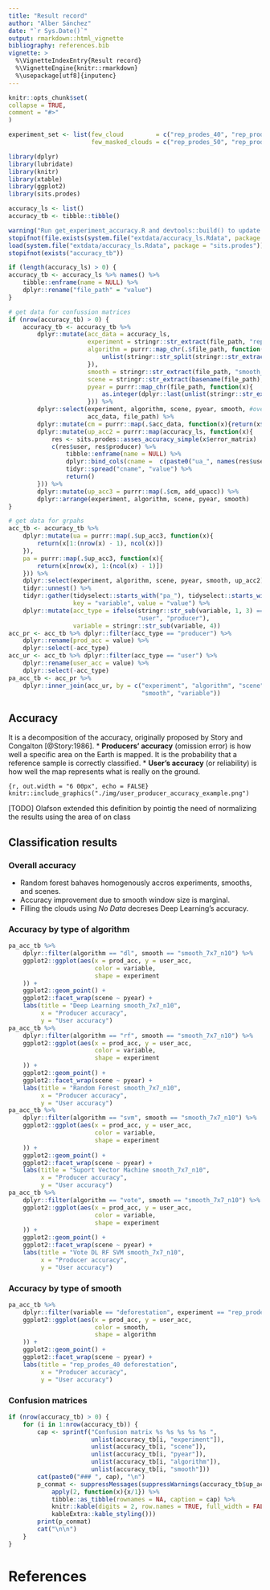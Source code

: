 ```yaml
---
title: "Result record"
author: "Alber Sánchez"
date: "`r Sys.Date()`"
output: rmarkdown::html_vignette
bibliography: references.bib
vignette: >
  %\VignetteIndexEntry{Result record}
  %\VignetteEngine{knitr::rmarkdown}
  %\usepackage[utf8]{inputenc}
---
```


```r
knitr::opts_chunk$set(
collapse = TRUE,
comment = "#>"
)
```


```r
experiment_set <- list(few_cloud         = c("rep_prodes_40", "rep_prodes_41", "rep_prodes_42"), 
                       few_masked_clouds = c("rep_prodes_50", "rep_prodes_51", "rep_prodes_52"))

library(dplyr)
library(lubridate)
library(knitr)
library(xtable)
library(ggplot2)
library(sits.prodes)

accuracy_ls <- list()
accuracy_tb <- tibble::tibble()

warning("Run get_experiment_accuracy.R and devtools::build() to update the data in this package!")
stopifnot(file.exists(system.file("extdata/accuracy_ls.Rdata", package = "sits.prodes")))
load(system.file("extdata/accuracy_ls.Rdata", package = "sits.prodes"))
stopifnot(exists("accuracy_tb"))

if (length(accuracy_ls) > 0) {
accuracy_tb <- accuracy_ls %>% names() %>% 
    tibble::enframe(name = NULL) %>% 
    dplyr::rename("file_path" = "value")
}

# get data for confussion matrices
if (nrow(accuracy_tb) > 0) {
    accuracy_tb <- accuracy_tb %>% 
        dplyr::mutate(acc_data = accuracy_ls,
                      experiment = stringr::str_extract(file_path, "rep_prodes_[0-9]+"), 
                      algorithm = purrr::map_chr(.$file_path, function(x){
                          unlist(stringr::str_split(stringr::str_extract(x, "results_[a-z]+"), '_'))[2]
                      }), 
                      smooth = stringr::str_extract(file_path, "smooth_[0-9]x[0-9]_n[0-9]{2}"), 
                      scene = stringr::str_extract(basename(file_path), "[0-9]{6}"),
                      pyear = purrr::map_chr(file_path, function(x){
                          as.integer(dplyr::last(unlist(stringr::str_extract_all(basename(x), "[0-9]{4}"))))
                      })) %>%
        dplyr::select(experiment, algorithm, scene, pyear, smooth, #overall, overall2, up_acc, up_acc2, 
                      acc_data, file_path) %>% 
        dplyr::mutate(cm = purrr::map(.$acc_data, function(x){return(x$error_matrix)})) %>%
        dplyr::mutate(up_acc2 = purrr::map(accuracy_ls, function(x){
            res <- sits.prodes::asses_accuracy_simple(x$error_matrix)
            c(res$user, res$producer) %>%
                tibble::enframe(name = NULL) %>%
                dplyr::bind_cols(cname =  c(paste0("ua_", names(res$user)), paste0("pa_", names(res$producer)))) %>%
                tidyr::spread("cname", "value") %>%
                return()
        })) %>%
        dplyr::mutate(up_acc3 = purrr::map(.$cm, add_upacc)) %>%
        dplyr::arrange(experiment, algorithm, scene, pyear, smooth)
}

# get data for grpahs
acc_tb <- accuracy_tb %>% 
    dplyr::mutate(ua = purrr::map(.$up_acc3, function(x){
        return(x[1:(nrow(x) - 1), ncol(x)])
    }),
    pa = purrr::map(.$up_acc3, function(x){
        return(x[nrow(x), 1:(ncol(x) - 1)])
    })) %>% 
    dplyr::select(experiment, algorithm, scene, pyear, smooth, up_acc2) %>% 
    tidyr::unnest() %>% 
    tidyr::gather(tidyselect::starts_with("pa_"), tidyselect::starts_with("ua_"), 
                  key = "variable", value = "value") %>% 
    dplyr::mutate(acc_type = ifelse(stringr::str_sub(variable, 1, 3) == "ua_", 
                                    "user", "producer"),
                  variable = stringr::str_sub(variable, 4)) 
acc_pr <- acc_tb %>% dplyr::filter(acc_type == "producer") %>% 
    dplyr::rename(prod_acc = value) %>% 
    dplyr::select(-acc_type)
acc_ur <- acc_tb %>% dplyr::filter(acc_type == "user") %>% 
    dplyr::rename(user_acc = value) %>% 
    dplyr::select(-acc_type)
pa_acc_tb <- acc_pr %>% 
    dplyr::inner_join(acc_ur, by = c("experiment", "algorithm", "scene", "pyear", 
                                     "smooth", "variable"))

```




## Accuracy

It is a decomposition of the accuracy, originally proposed by Story and Congalton [@Story:1986].
* **Producers' accuracy** (omission error) is how well a specific area on the Earth is mapped. It 
is the probability that a reference sample is correctly classified. 
* **User's accuracy** (or reliability) is how well the map represents what is really on the ground.


```{r, out.width = "6
00px", echo = FALSE}
knitr::include_graphics("./img/user_producer_accuracy_example.png")
```


[TODO] Olafson extended this definition by pointig the need of normalizing the results using the area of on class


## Classification results

### Overall accuracy

* Random forest bahaves homogenously accros experiments, smooths, and scenes.
* Accuracy improvement due to smooth window size is marginal.
* Filling the clouds using  *No Data* decreses Deep Learning's accuracy.



### Accuracy by type of algorithm


```r

pa_acc_tb %>% 
    dplyr::filter(algorithm == "dl", smooth == "smooth_7x7_n10") %>% 
    ggplot2::ggplot(aes(x = prod_acc, y = user_acc, 
                        color = variable, 
                        shape = experiment
    )) +
    ggplot2::geom_point() +
    ggplot2::facet_wrap(scene ~ pyear) + 
    labs(title = "Deep Learning smooth_7x7_n10", 
         x = "Producer accuracy", 
         y = "User accuracy")
pa_acc_tb %>% 
    dplyr::filter(algorithm == "rf", smooth == "smooth_7x7_n10") %>% 
    ggplot2::ggplot(aes(x = prod_acc, y = user_acc, 
                        color = variable, 
                        shape = experiment
    )) +
    ggplot2::geom_point() +
    ggplot2::facet_wrap(scene ~ pyear) + 
    labs(title = "Random Forest smooth_7x7_n10", 
         x = "Producer accuracy", 
         y = "User accuracy")
pa_acc_tb %>% 
    dplyr::filter(algorithm == "svm", smooth == "smooth_7x7_n10") %>% 
    ggplot2::ggplot(aes(x = prod_acc, y = user_acc, 
                        color = variable, 
                        shape = experiment
    )) +
    ggplot2::geom_point() +
    ggplot2::facet_wrap(scene ~ pyear) + 
    labs(title = "Suport Vector Machine smooth_7x7_n10", 
         x = "Producer accuracy", 
         y = "User accuracy")
pa_acc_tb %>% 
    dplyr::filter(algorithm == "vote", smooth == "smooth_7x7_n10") %>% 
    ggplot2::ggplot(aes(x = prod_acc, y = user_acc, 
                        color = variable, 
                        shape = experiment
    )) +
    ggplot2::geom_point() +
    ggplot2::facet_wrap(scene ~ pyear) + 
    labs(title = "Vote DL RF SVM smooth_7x7_n10", 
         x = "Producer accuracy", 
         y = "User accuracy")

```


### Accuracy by type of smooth


```r
pa_acc_tb %>% 
    dplyr::filter(variable == "deforestation", experiment == "rep_prodes_40") %>% 
    ggplot2::ggplot(aes(x = prod_acc, y = user_acc, 
                        color = smooth, 
                        shape = algorithm
    )) +
    ggplot2::geom_point() +
    ggplot2::facet_wrap(scene ~ pyear) + 
    labs(title = "rep_prodes_40 deforestation", 
         x = "Producer accuracy", 
         y = "User accuracy")
```





### Confusion matrices


```r
if (nrow(accuracy_tb) > 0) {
    for (i in 1:nrow(accuracy_tb)) {
        cap <- sprintf("Confusion matrix %s %s %s %s %s ", 
                       unlist(accuracy_tb[i, "experiment"]), 
                       unlist(accuracy_tb[i, "scene"]), 
                       unlist(accuracy_tb[i, "pyear"]),
                       unlist(accuracy_tb[i, "algorithm"]),
                       unlist(accuracy_tb[i, "smooth"]))
        cat(paste0("### ", cap), "\n")
        p_conmat <- suppressMessages(suppressWarnings(accuracy_tb$up_acc3[[i]] %>% 
            apply(2, function(x){x/1}) %>% 
            tibble::as_tibble(rownames = NA, caption = cap) %>% 
            knitr::kable(digits = 2, row.names = TRUE, full_width = FALSE) %>% 
            kableExtra::kable_styling()))
        print(p_conmat)
        cat("\n\n")
    }
}

```






# References

